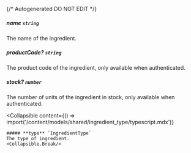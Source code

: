 {/* Autogenerated DO NOT EDIT  */}

##### **name** `string`
The name of the ingredient.

##### **productCode?** `string`
The product code of the ingredient, only available when authenticated.

##### **stock?** `number`
The number of units of the ingredient in stock, only available when authenticated.

<Collapsible
    content={() => import('/content/models/shared/ingredient_type/typescript.mdx')}
>
    ##### **type** `IngredientType`
    The type of ingredient.
    <Collapsible.Break/>
</Collapsible>

